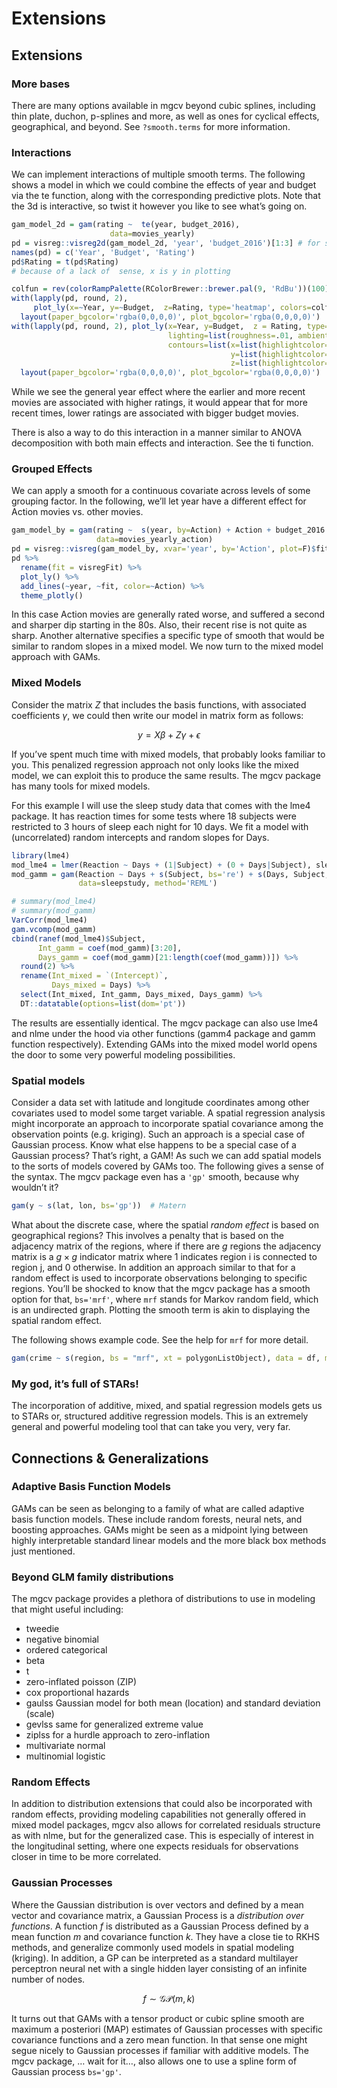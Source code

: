 # Extensions

## Extensions 

### More bases

There are many options available in <span class="pack">mgcv</span> beyond cubic splines, including thin plate, duchon, p-splines and more, as well as ones for cyclical effects, geographical, and beyond.  See `?smooth.terms` for more information.

### Interactions

We can implement interactions of multiple smooth terms. The following shows a model in which we could combine the effects of year and budget via the <span class="func">te</span> function, along with the corresponding predictive plots.  Note that the 3d is interactive, so twist it however you like to see what's going on.

```r
gam_model_2d = gam(rating ~  te(year, budget_2016),
                      data=movies_yearly)
pd = visreg::visreg2d(gam_model_2d, 'year', 'budget_2016')[1:3] # for some reason 2d doesn't have a plot= argument
names(pd) = c('Year', 'Budget', 'Rating')
pd$Rating = t(pd$Rating)
# because of a lack of  sense, x is y in plotting 
```

```r
colfun = rev(colorRampPalette(RColorBrewer::brewer.pal(9, 'RdBu'))(100))
with(lapply(pd, round, 2),
     plot_ly(x=~Year, y=~Budget,  z=Rating, type='heatmap', colors=colfun, width='75%'))  %>%
  layout(paper_bgcolor='rgba(0,0,0,0)', plot_bgcolor='rgba(0,0,0,0)')
with(lapply(pd, round, 2), plot_ly(x=Year, y=Budget,  z = Rating, type='surface', hoverinfo='none', colors=colfun, width='75%',
                                   lighting=list(roughness=.01, ambient=.9), 
                                   contours=list(x=list(highlightcolor=toRGB('gray90'), width=1),
                                                 y=list(highlightcolor=toRGB('gray90'), width=1),
                                                 z=list(highlightcolor=toRGB('gray90'), width=1))))  %>% 
  layout(paper_bgcolor='rgba(0,0,0,0)', plot_bgcolor='rgba(0,0,0,0)')
```

While we see the general year effect where the earlier and more recent movies are associated with higher ratings, it would appear that for more recent times, lower ratings are associated with bigger budget movies.

There is also a way to do this interaction in a manner similar to ANOVA decomposition with both main effects and interaction.  See the <span class="func">ti</span> function.


### Grouped Effects

We can apply a smooth for a continuous covariate across levels of some grouping factor.  In the following, we'll let year have a different effect for Action movies vs. other movies.

```r
gam_model_by = gam(rating ~  s(year, by=Action) + Action + budget_2016 + votes + length, 
                   data=movies_yearly_action)
pd = visreg::visreg(gam_model_by, xvar='year', by='Action', plot=F)$fit
pd %>% 
  rename(fit = visregFit) %>% 
  plot_ly() %>% 
  add_lines(~year, ~fit, color=~Action) %>% 
  theme_plotly()
```

In this case Action movies are generally rated worse, and suffered a second and sharper dip starting in the 80s. Also, their recent rise is not quite as sharp.  Another alternative specifies a specific type of smooth that would be similar to random slopes in a mixed model. We now turn to the mixed model approach with GAMs.


### Mixed Models

Consider the matrix $Z$ that includes the basis functions, with associated coefficients $\gamma$, we could then write our model in matrix form as
follows:

$$ y = X\beta + Z\gamma + \epsilon$$

If you've spent much time with mixed models, that probably looks familiar to you. This penalized regression approach not only looks like the mixed model, we can exploit this to produce the same results.  The <span class="pack">mgcv</span> package has many tools for mixed models.

For this example I will use the sleep study data that comes with the lme4 package. It has reaction times for some tests where 18 subjects were restricted to 3 hours of sleep each night for 10 days. We fit a model with (uncorrelated) random intercepts and random slopes for Days.

```r
library(lme4)
mod_lme4 = lmer(Reaction ~ Days + (1|Subject) + (0 + Days|Subject), sleepstudy)
mod_gamm = gam(Reaction ~ Days + s(Subject, bs='re') + s(Days, Subject, bs='re'), 
               data=sleepstudy, method='REML')

# summary(mod_lme4)
# summary(mod_gamm)
VarCorr(mod_lme4)
gam.vcomp(mod_gamm)
cbind(ranef(mod_lme4)$Subject,
      Int_gamm = coef(mod_gamm)[3:20],
      Days_gamm = coef(mod_gamm)[21:length(coef(mod_gamm))]) %>% 
  round(2) %>% 
  rename(Int_mixed = `(Intercept)`,
         Days_mixed = Days) %>% 
  select(Int_mixed, Int_gamm, Days_mixed, Days_gamm) %>% 
  DT::datatable(options=list(dom='pt'))
```

The results are essentially identical. The <span class="pack">mgcv</span> package can also use <span class="pack">lme4</span> and <span class="pack">nlme</span> under the hood via other functions (<span class="pack">gamm4</span> package and <span class="func">gamm</span> function respectively). Extending GAMs into the mixed model world opens the door to some very powerful modeling possibilities.  


### Spatial models

Consider a data set with latitude and longitude coordinates among other covariates used to model some target variable.  A spatial regression analysis might incorporate an approach to incorporate spatial covariance among the observation points (e.g. <span class="emph">kriging</span>).  Such an approach is a special case of <span class="emph">Gaussian process</span>.  Know what else happens to be a special case of a Gaussian process? That's right, a GAM!  As such we can add spatial models to the sorts of models covered by GAMs too.  The following gives a sense of the syntax.  The mgcv package even has a `'gp'` smooth, because why wouldn't it?

 
```r
gam(y ~ s(lat, lon, bs='gp'))  # Matern
```

What about the discrete case, where the spatial *random effect* is based on geographical regions?  This involves a penalty that is based on the adjacency matrix of the regions, where if there are $g$ regions the adjacency matrix is a $g \times g$ indicator matrix where 1 indicates region i is connected to region j, and 0 otherwise.  In addition an approach similar to that for a random effect is used to incorporate observations belonging to specific regions.  You'll be shocked to know that the mgcv package has a smooth option for that, `bs='mrf'`, where `mrf` stands for <span class="emph">Markov random field</span>, which is an undirected graph.  Plotting the smooth term is akin to displaying the spatial random effect.

The following shows example code. See the help for `mrf` for more detail.

```r
gam(crime ~ s(region, bs = "mrf", xt = polygonListObject), data = df, method = "REML")
```


### My god, it's full of STARs!

The incorporation of additive, mixed, and spatial regression models gets us to STARs or, <span class="emph">structured additive regression</span> models.  This is an extremely general and powerful modeling tool that can take you very, very far.

## Connections & Generalizations

### Adaptive Basis Function Models

GAMs can be seen as belonging to a family of what are called <span class="emph">adaptive basis function models</span>.  These include random forests, neural nets, and boosting approaches.  GAMs might be seen as a midpoint lying between highly interpretable standard linear models and the more black box methods just mentioned.


### Beyond GLM family distributions

The mgcv package provides a plethora of distributions to use in modeling that might useful including:

- tweedie
- negative binomial
- ordered categorical
- beta
- t
- zero-inflated poisson (ZIP)
- cox proportional hazards
- gaulss Gaussian model for both mean (location) and standard deviation (scale)
- gevlss same for generalized extreme value
- ziplss for a hurdle approach to zero-inflation
- multivariate normal
- multinomial logistic

### Random Effects

In addition to distribution extensions that could also be incorporated with random effects, providing modeling capabilities not generally offered in mixed model packages, mgcv also allows for correlated residuals structure as with nlme, but for the generalized case.  This is especially of interest in the longitudinal setting, where one expects residuals for observations closer in time to be more correlated.

### Gaussian Processes

Where the Gaussian distribution is over vectors and defined by a mean vector and covariance matrix, a <span class="emph">Gaussian Process</span> is a *distribution over functions*. A function $f$ is distributed as a Gaussian Process defined by a mean function $m$ and covariance function $k$. They have a close tie to RKHS methods, and generalize commonly used models in spatial modeling (kriging).  In addition, a GP can be interpreted as a standard multilayer perceptron neural net with a single hidden layer consisting of an infinite number of nodes.

$$f\sim \mathcal{GP}(m,k)$$

It turns out that GAMs with a tensor product or cubic spline smooth are maximum a posteriori (MAP) estimates of Gaussian processes with specific covariance functions and a zero mean function. In that sense one might segue nicely to Gaussian processes if familiar with additive models.  The <span class="pack">mgcv</span> package, ... wait for it..., also allows one to use a spline form of Gaussian process `bs='gp'`.

